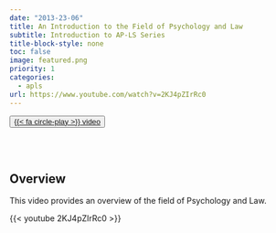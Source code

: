 ```yaml
---
date: "2013-23-06"
title: An Introduction to the Field of Psychology and Law
subtitle: Introduction to AP-LS Series
title-block-style: none
toc: false
image: featured.png
priority: 1
categories:
  - apls
url: https://www.youtube.com/watch?v=2KJ4pZIrRc0
---
```


<button type="button" class="btn btn-outline-success">
<a href="https://www.youtube.com/watch?v=2KJ4pZIrRc0" target="_blank">{{< fa circle-play >}} video</a></button>
<br></br>

## Overview 

This video provides an overview of the field of Psychology and Law. 

{{< youtube 2KJ4pZIrRc0 >}}

